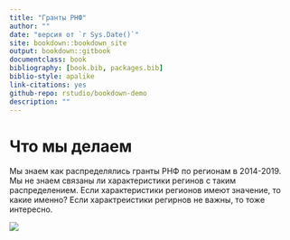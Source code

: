 ```yaml
--- 
title: "Гранты РНФ"
author: ""
date: "версия от `r Sys.Date()`"
site: bookdown::bookdown_site
output: bookdown::gitbook
documentclass: book
bibliography: [book.bib, packages.bib]
biblio-style: apalike
link-citations: yes
github-repo: rstudio/bookdown-demo
description: ""
---
```


# Что мы делаем

Мы знаем как распределялись гранты РНФ по регионам в 2014-2019. Мы не знаем связаны ли характеристики регинов с таким распределением. Если характеристики регионов имеют значение, то какие именно? Если характреистики регирнов не важны, то тоже интересно.


![](images/meme_1.png)



